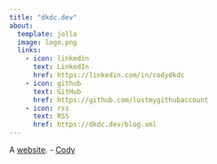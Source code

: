 ```yaml
---
title: "dkdc.dev"
about:
  template: jolla
  image: logo.png
  links:
    - icon: linkedin
      text: LinkedIn
      href: https://linkedin.com/in/codydkdc
    - icon: github
      text: GitHub
      href: https://github.com/lostmygithubaccount
    - icon: rss
      text: RSS
      href: https://dkdc.dev/blog.xml
---
```


A [website](about.qmd#website). - [Cody](about.qmd#me)
